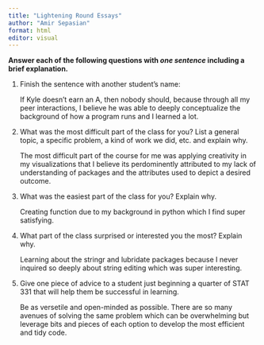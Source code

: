 ```yaml
---
title: "Lightening Round Essays"
author: "Amir Sepasian"
format: html
editor: visual
---
```


**Answer each of the following questions with *one sentence* including a brief explanation.**

1.  Finish the sentence with another student’s name:

    If Kyle doesn’t earn an A, then nobody should, because through all my peer interactions, I believe he was able to deeply conceptualize the background of how a program runs and I learned a lot.

2.  What was the most difficult part of the class for you? List a general topic, a specific problem, a kind of work we did, etc. and explain why.

    The most difficult part of the course for me was applying creativity in my visualizations that I believe its perdominently attributed to my lack of understanding of packages and the attributes used to depict a desired outcome.

3.  What was the easiest part of the class for you? Explain why.

    Creating function due to my background in python which I find super satisfying.

4.  What part of the class surprised or interested you the most? Explain why.

    Learning about the stringr and lubridate packages because I never inquired so deeply about string editing which was super interesting.

5.  Give one piece of advice to a student just beginning a quarter of STAT 331 that will help them be successful in learning.

    Be as versetile and open-minded as possible. There are so many avenues of solving the same problem which can be overwhelming but leverage bits and pieces of each option to develop the most efficient and tidy code.
